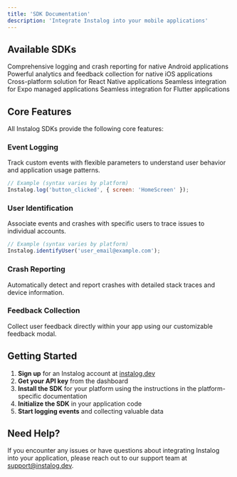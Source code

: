 ```yaml
---
title: 'SDK Documentation'
description: 'Integrate Instalog into your mobile applications'
---
```


## Available SDKs

<CardGroup cols={2}>
  <Card
    title="Android SDK"
    icon="android"
    href="/sdk/android"
  >
    Comprehensive logging and crash reporting for native Android applications
  </Card>
  <Card
    title="iOS SDK"
    icon="apple"
    href="/sdk/ios"
  >
    Powerful analytics and feedback collection for native iOS applications
  </Card>
  <Card
    title="React Native SDK"
    icon="react"
    href="/sdk/react-native"
  >
    Cross-platform solution for React Native applications
  </Card>
  <Card
    title="Expo SDK"
    icon="rocket"
    href="/sdk/expo"
  >
    Seamless integration for Expo managed applications
  </Card>
  <Card
    title="Flutter SDK"
    icon="mobile"
    href="/sdk/flutter"
  >
    Seamless integration for Flutter applications
  </Card>
</CardGroup>

## Core Features

All Instalog SDKs provide the following core features:

### Event Logging
Track custom events with flexible parameters to understand user behavior and application usage patterns.

```js
// Example (syntax varies by platform)
Instalog.log('button_clicked', { screen: 'HomeScreen' });
```

### User Identification
Associate events and crashes with specific users to trace issues to individual accounts.

```js
// Example (syntax varies by platform)
Instalog.identifyUser('user_email@example.com');
```

### Crash Reporting
Automatically detect and report crashes with detailed stack traces and device information.

### Feedback Collection
Collect user feedback directly within your app using our customizable feedback modal.

## Getting Started

1. **Sign up** for an Instalog account at [instalog.dev](https://instalog.dev)
2. **Get your API key** from the dashboard
3. **Install the SDK** for your platform using the instructions in the platform-specific documentation
4. **Initialize the SDK** in your application code
5. **Start logging events** and collecting valuable data

## Need Help?

If you encounter any issues or have questions about integrating Instalog into your application, please reach out to our support team at [support@instalog.dev](mailto:support@instalog.dev). 